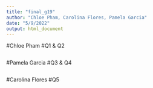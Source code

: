 ```yaml
---
title: "final_g19"
author: "Chloe Pham, Carolina Flores, Pamela Garcia"
date: "5/9/2022"
output: html_document
---
```

#Chloe Pham 
#Q1 & Q2
```r

```

#Pamela Garcia 
#Q3 & Q4
```r

```

#Carolina Flores
#Q5
```r

```

